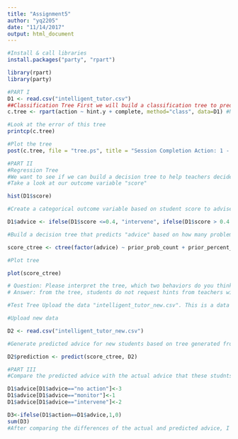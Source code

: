 ```yaml
---
title: "Assignment5"
author: "yq2205"
date: "11/14/2017"
output: html_document
---
```


```r
#Install & call libraries
install.packages("party", "rpart")

library(rpart)
library(party)
```
```r
#PART I
D1 <- read.csv("intelligent_tutor.csv")
##Classification Tree First we will build a classification tree to predict which students ask a teacher for help, which start a new session, or which give up, based on whether or not the student completed a session (D1$complete) and whether or not they asked for hints (D1$hint.y).
c.tree <- rpart(action ~ hint.y + complete, method="class", data=D1) #Notice the standard R notion for a formula X ~ Y

#Look at the error of this tree
printcp(c.tree)

#Plot the tree
post(c.tree, file = "tree.ps", title = "Session Completion Action: 1 - Ask teacher, 2 - Start new session, 3 - Give up")
```
```r
#PART II
#Regression Tree
#We want to see if we can build a decision tree to help teachers decide which students to follow up with, based on students' performance in Assistments. We will create three groups ("teacher should intervene", "teacher should monitor student progress" and "no action") based on students' previous use of the system and how many hints they use. To do this we will be building a decision tree using the "party" package. The party package builds decision trees based on a set of statistical stopping rules.
#Take a look at our outcome variable "score"

hist(D1$score)


```

```r
#Create a categorical outcome variable based on student score to advise the teacher using an "ifelse" statement

D1$advice <- ifelse(D1$score <=0.4, "intervene", ifelse(D1$score > 0.4 & D1$score <=0.8, "monitor", "no action"))
```
```r
#Build a decision tree that predicts "advice" based on how many problems students have answered before, the percentage of those problems they got correct and how many hints they required

score_ctree <- ctree(factor(advice) ~ prior_prob_count + prior_percent_correct + hints, D1)

```

```r
#Plot tree

plot(score_ctree)

# Question: Please interpret the tree, which two behaviors do you think the teacher should most closely pay attemtion to?
# Answer: from the tree, students do not request hints from teachers with lowerer prior correct percent should be paied the most attention.
```
```r
#Test Tree Upload the data "intelligent_tutor_new.csv". This is a data set of a differnt sample of students doing the same problems in the same system. We can use the tree we built for the previous data set to try to predict the "advice" we should give the teacher about these new students.

#Upload new data

D2 <- read.csv("intelligent_tutor_new.csv")

#Generate predicted advice for new students based on tree generated from old students

D2$prediction <- predict(score_ctree, D2)
```
```r
#PART III
#Compare the predicted advice with the actual advice that these studnts recieved. What is the difference between the observed and predicted results?

D1$advice[D1$advice=="no action"]<-3
D1$advice[D1$advice=="monitor"]<-1
D1$advice[D1$advice=="intervene"]<-2

```

```r
D3<-ifelse(D1$action==D1$advice,1,0)
sum(D3)
#After comparing the differences of the actual and predicted advice, I found 128 out of 378 observations are different.
```



